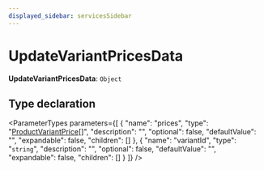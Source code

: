 ```yaml
---
displayed_sidebar: servicesSidebar
---
```



# UpdateVariantPricesData

 **UpdateVariantPricesData**: `Object`

## Type declaration

<ParameterTypes parameters={[
  {
    "name": "prices",
    "type": "[ProductVariantPrice](services.ProductVariantPrice.mdx)[]",
    "description": "",
    "optional": false,
    "defaultValue": "",
    "expandable": false,
    "children": []
  },
  {
    "name": "variantId",
    "type": "`string`",
    "description": "",
    "optional": false,
    "defaultValue": "",
    "expandable": false,
    "children": []
  }
]} />

